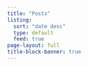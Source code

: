 ```yaml
---
title: "Posts"
listing:
  sort: "date desc"
  type: default
  feed: true
page-layout: full
title-block-banner: true
---
```

